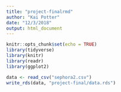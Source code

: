 ```yaml
---
title: "project-finalrmd"
author: "Kai Potter"
date: "12/3/2018"
output: html_document
---
```


```r
knitr::opts_chunk$set(echo = TRUE)
library(tidyverse)
library(knitr)
library(readr)
library(ggplot2)
```

```r
data <- read_csv("sephora2.csv") 
write_rds(data, "project-final/data.rds")  
```



